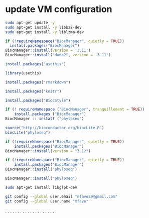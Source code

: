 

# update VM configuration
``` bash
sudo apt-get update -y 
sudo apt-get install -y libbz2-dev
sudo apt-get install -y liblzma-dev
```

```r
if (!requireNamespace("BiocManager", quietly = TRUE))
  install.packages("BiocManager")
BiocManager::install(version = '3.11')
BiocManager::install("dada2", version = '3.11')
```

```r
install.packages("usethis")
```

```r
library(usethis)
```

```r
install.packages("rmarkdown")
```

```r
install.packages("knitr")
```

```r
install.packages("BiocStyle")
```
```r
if (! requireNamespace ("BiocManager", tranquillement = TRUE))
    install.packages ("BiocManager")
BiocManager :: install ("phyloseq")
```
```r
source("http://bioconductor.org/biocLite.R")
biocLite("phyloseq")
```

```r
if (!requireNamespace("BiocManager", quietly = TRUE))
    install.packages("BiocManager")
BiocManager::install(version = "3.12")
```

```r
if (!requireNamespace("BiocManager", quietly = TRUE))
    install.packages("BiocManager")
BiocManager::install("phyloseq")
```

```r
BiocManager::install("phyloseq")
```

```bash
sudo apt-get install libglpk-dev
```

```bash
git config --global user.email "mfave29@gmail.com"
git config --global user.name "mfave"
```

.
.
.
.
.
.
.
.
.
.
.
.
.
.
.
.
.
.
.
.
.
